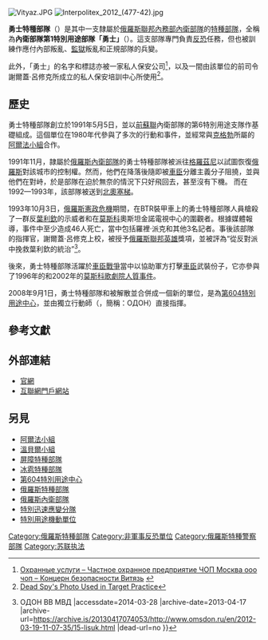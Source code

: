 {{NoteTA
|G1=Military
|G2=地區用語
}}
[[Image:Vityaz.JPG|thumb]]
[[File:Interpolitex_2012_(477-42).jpg|thumb]]

'''勇士特種部隊'''（{{lang-ru|Витязь}}）是其中一支隸屬於[[俄羅斯聯邦內務部|俄羅斯聯邦內務部]][[俄羅斯內衛部隊|內衛部隊]]的[[特種部隊|特種部隊]]，全稱為'''內衛部隊第1特別用途部隊「勇士」'''（{{lang-ru|1-й отряд специального назначения внутренних войск «Витязь»}}）。這支部隊專門負責[[反恐|反恐]]任務，但也被訓練作應付內部叛亂、[[監獄|監獄]]叛亂和正規部隊的兵變。

此外，「勇士」的名字和標誌亦被一家私人保安公司<ref>[http://kb-vityaz.com/ Охранные услуги – Частное охранное предприятие ЧОП Москва ооо чоп – Концерн безопасности Витязь] {{ru icon}}</ref>，以及一間由該單位的前司令謝爾蓋·呂修克所成立的私人保安培訓中心所使用<ref>[http://www.washingtonpost.com/wp-dyn/content/article/2007/01/30/AR2007013001005.html Dead Spy's Photo Used in Target Practice]</ref>。

== 歷史 ==
勇士特種部隊創立於1991年5月5日，並以[[蘇聯|前蘇聯]]內衛部隊的第6特別用途支隊作基礎組成。這個單位在1980年代參與了多次的行動和事件，並經常與[[克格勃|克格勃]]所屬的[[阿爾法小組|阿爾法小組]]合作。

1991年11月，隷屬於[[俄羅斯內衛部隊|俄羅斯內衛部隊]]的勇士特種部隊被派往[[格羅茲尼|格羅茲尼]]以試圖恢復[[俄羅斯|俄羅斯]]對該城市的控制權。然而，他們在降落後隨即被[[車臣|車臣]]分離主義分子阻撓，並與他們在{{tsl|en|Grozny Airport|格羅茲尼機場}}對峙，於是部隊在迫於無奈的情況下只好飛回去，甚至沒有下機。 而在1992—1993年，該部隊被送到[[北奧塞梯|北奧塞梯]]{{tsl|en|East Prigorodny conflict|普里戈羅德東部衝突|對付印古什族裔叛軍}}。

1993年10月3日，[[1993年俄羅斯憲政危機|俄羅斯憲政危機]]期間，在BTR裝甲車上的勇士特種部隊人員槍殺了一群反[[葉利欽|葉利欽]]的示威者和在[[莫斯科|莫斯科]]奧斯坦金諾電視中心的圍觀者。根據媒體報導，事件中至少造成46人死亡，當中包括羅裡·派克和其他3名記者。事後該部隊的指揮官，謝爾蓋·呂修克上校，被授予[[俄羅斯聯邦英雄|俄羅斯聯邦英雄]]獎項，並被評為“從反對派中挽救葉利欽的統治”<ref>{{Cite web |url=http://www.omsdon.ru/en/2012-03-19-11-07-35/15-lisuk.html |title=Sergei Lysyuk – Отдельная Дивизия Оперативного Назначения {{!}} ОДОН ВВ МВД |accessdate=2014-03-28 |archive-date=2013-04-17 |archive-url=https://archive.is/20130417074053/http://www.omsdon.ru/en/2012-03-19-11-07-35/15-lisuk.html |dead-url=no }}</ref>。

後來，勇士特種部隊活躍於[[車臣戰爭|車臣戰爭]]當中以協助軍方打擊[[車臣|車臣]]武裝份子，它亦參與了1996年的{{tsl|en|Kizlyar-Pervomayskoye hostage crisis|基茲利亞爾—五一村人質危機}}和2002年的[[莫斯科歌劇院人質事件|莫斯科歌劇院人質事件]]。

2008年9月1日，勇士特種部隊和{{tsl|en|Rus (special forces)|羅斯特種部隊}}被解散並合併成一個新的單位，是為[[第604特別用途中心|第604特別用途中心]]，並由獨立行動師（{{lang-ru|Отдельная дивизия оперативного назначения}}，簡稱：ОДОН）直接指揮。

== 參考文獻 ==
<references/>

== 外部連結 ==
* [http://www.vvmvd.ru/?block=88 官網] {{ru icon}}
* [http://bkb-vityaz.ru/ 互聯網門戶網站]{{Wayback|url=http://bkb-vityaz.ru/ |date=20061206172638 }} {{ru icon}}

== 另見 ==
* [[阿爾法小組|阿爾法小組]]
* [[信號旗特種部隊|溫貝爾小組]]
*[[屏障特種部隊|屏障特種部隊]]
*[[冰雹特種部隊|冰雹特種部隊]]
* [[第604特別用途中心|第604特別用途中心]]
* [[俄羅斯特種部隊|俄羅斯特種部隊]]
* [[俄羅斯內衛部隊|俄羅斯內衛部隊]]
* [[特別迅速應變分隊|特別迅速應變分隊]]
* [[特別用途機動單位|特別用途機動單位]]

[[Category:俄羅斯特種部隊|Category:俄羅斯特種部隊]]
[[Category:非軍事反恐單位|Category:非軍事反恐單位]]
[[Category:俄羅斯特種警察部隊|Category:俄羅斯特種警察部隊]]
[[Category:苏联执法|Category:苏联执法]]